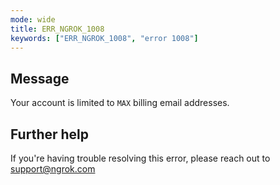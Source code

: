 ```yaml
---
mode: wide
title: ERR_NGROK_1008
keywords: ["ERR_NGROK_1008", "error 1008"]
---
```


## Message

Your account is limited to `MAX` billing email addresses.

## Further help

If you're having trouble resolving this error, please reach out to [support@ngrok.com](mailto:support@ngrok.com?subject=Help%20with%20ERR_NGROK_1008)
